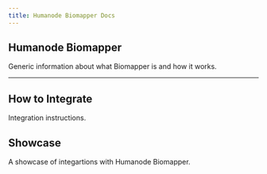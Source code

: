 ```yaml
---
title: Humanode Biomapper Docs
---
```



<Banner />

## Humanode Biomapper

Generic information about what Biomapper is and how it works.

<Cards>
  <Cards.Card title="About" href="about" />
  <Cards.Card title="User Flow" href="user-flow" />
  <Cards.Card title="Generations" href="generations" />
  <Cards.Card title="Bridging" href="bridging" />
</Cards>

---

<Cards>
  <Cards.Card title="Contract Addresses" href="contract-addresses" />
</Cards>

## How to Integrate

Integration instructions.

<Cards>
  <Cards.Card
    title="General Information"
    href="integration/general-information"
  />
  <Cards.Card
    title="Solidity API"
    href={links.biomapperSdkDocs}
    target="_blank"
  />
</Cards>

## Showcase

A showcase of integartions with Humanode Biomapper.

<Cards>
  <Cards.Card title="Showcase" href="showcase" />
</Cards>
